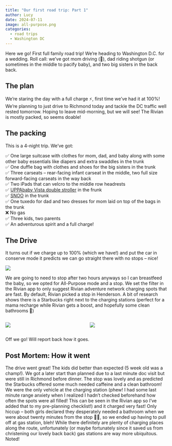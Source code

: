 ```yaml
---
title: "Our first road trip: Part 1"
author: Lucy
date: 2024-07-11
image: all-purpose.png
categories:
  - road trips
  - Washington DC
---
```


Here we go! First full family road trip! We're heading to Washington D.C. for a wedding. Roll call: we’ve got mom driving (👋), dad riding shotgun (or sometimes in the middle to pacify baby), and two big sisters in the back back.  

## The plan

We’re staring the day with a full charge ⚡️, first time we’ve had it at 100%! We’re planning to just drive to Richmond today and tackle the DC traffic well rested tomorrow. Hoping to leave mid-morning, but we will see! The Rivian is mostly packed, so seems doable! 

## The packing

This is a 4-night trip. We've got:

✅ One large suitcase with clothes for mom, dad, and baby along with some other baby essentials like diapers and extra swaddles in the trunk  
✅ One duffle bag with clothes and shoes for the big sisters in the trunk  
✅ Three carseats -- rear-facing infant carseat in the middle, two full size forward-facing carseats in the way back  
✅ Two iPads that can velcro to the middle row headrests  
✅ [UPPAbaby Vista double stroller](/posts/2024-07-10-uppa-baby-venn-diagram/) in the frunk  
✅ [SNOO](/posts/2024-07-06-happiest-ev/) in the trunk  
✅ One tuxedo for dad and two dresses for mom laid on top of the bags in the trunk  
❌ No gas  
✅ Three kids, two parents  
✅ An adventurous spirit and a full charge!

## The Drive

It turns out if we charge up to 100% (which we have!) and put the car in conserve mode it predicts we can go straight there with no stops -- nice! 

::: {.centered-image}
![](conserve.jpeg)
:::

We are going to need to stop after two hours anyways so I can breastfeed the baby, so we opted for All-Purpose mode and a stop. We set the filter in the Rivian app to only suggest Rivian adventure network charging spots that are fast. By default, Rivian picked a stop in Henderson. A bit of research shows there is a Starbucks right next to the charging stations (perfect for a mama recharge while Rivian gets a boost, and hopefully some clean bathrooms 🤞)

:::: {.columns}

::: {.column}
::: {.centered-image}
![](filter.png)
:::
:::

::: {.column}
::: {.centered-image}
![](all-purpose.png)
:::
:::

::::

Off we go! Will report back how it goes. 

::: {.callout-note}
## Post Mortem: How it went

The drive went great! The kids did better than expected (5 week old was a champ!). We got a later start than planned due to a last minute doc visit but were still in Richmond before dinner. The stop was lovely and as predicted the Starbucks offered some much needed caffeine and a clean bathroom! We were the only vehicle at the charging station (phew! I had some last minute range anxiety when I realized I hadn't checked beforehand how often the spots were all filled! This can be seen in the Rivian app so I've added that to my pre-planning checklist!) and it charged very fast! Only hiccup -- both girls declared they desperately needed a bathroom when we were about twenty minutes from the stop 🤦‍♀️, so we ended up having to pull off at gas station, bleh! While there definitely are plenty of charging places along the route, unfortunately (or maybe fortunately since it saved us from christening our lovely back back) gas stations are way more ubiquitous. Noted!
:::


